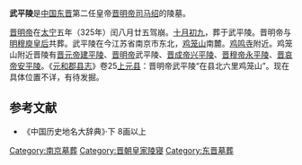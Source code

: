 '''武平陵'''是[[中国|中国]][[东晋|东晋]]第二任皇帝[[司马绍|晋明帝司马绍]]的陵墓。

[[晋明帝|晋明帝]]在[[太宁_(东晋)|太宁]]五年（325年）闰八月廿五驾崩。[[十月初九|十月初九]]，葬于武平陵。晋明帝与[[庾文君|明穆庾皇后]]共葬。武平陵在今江苏省南京市东北，[[北极阁|鸡笼山]]南麓。[[鸡鸣寺|鸡鸣寺]]附近。鸡笼山附近晋陵有[[晋元帝|晋元帝]][[建平陵|建平陵]]、[[晋明帝|晋明帝]]武平陵、[[晋成帝|晋成帝]][[興平陵_(晉)|兴平陵]]、[[晋穆帝|晋穆帝]][[永平陵_(晉)|永平陵]]、[[晋哀帝|晋哀帝]][[安平陵|安平陵]]。《[[元和郡县志|元和郡县志]]》卷25[[上元县|上元县]]：晋明帝武平陵“在县北六里鸡笼山”。现在具体位置不详，有待发掘。

==参考文献==
*《中国历史地名大辞典》·下 8画以上 

[[Category:南京墓葬|Category:南京墓葬]]
[[Category:晋朝皇家陵寝|Category:晋朝皇家陵寝]]
[[Category:东晋墓葬|Category:东晋墓葬]]